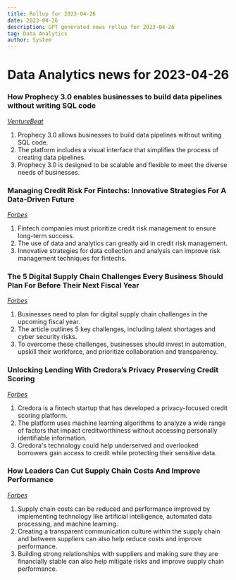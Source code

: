 ```yaml
---
title: Rollup for 2023-04-26
date: 2023-04-26
description: GPT generated news rollup for 2023-04-26
tag: Data Analytics
author: System
---
```

# Data Analytics news for 2023-04-26
### How Prophecy 3.0 enables businesses to build data pipelines without writing SQL code
_[VentureBeat](https://venturebeat.com/data-infrastructure/how-prophecy-3-0-enables-businesses-to-build-data-pipelines-without-writing-sql-code/)_
1. Prophecy 3.0 allows businesses to build data pipelines without writing SQL code.
2. The platform includes a visual interface that simplifies the process of creating data pipelines.
3. Prophecy 3.0 is designed to be scalable and flexible to meet the diverse needs of businesses.
### Managing Credit Risk For Fintechs: Innovative Strategies For A Data-Driven Future
_[Forbes](https://www.forbes.com/sites/forbesfinancecouncil/2023/04/26/managing-credit-risk-for-fintechs-innovative-strategies-for-a-data-driven-future/)_
1. Fintech companies must prioritize credit risk management to ensure long-term success.
2. The use of data and analytics can greatly aid in credit risk management.
3. Innovative strategies for data collection and analysis can improve risk management techniques for fintechs.
### The 5 Digital Supply Chain Challenges Every Business Should Plan For Before Their Next Fiscal Year
_[Forbes](https://www.forbes.com/sites/forbestechcouncil/2023/04/26/the-5-digital-supply-chain-challenges-every-business-should-plan-for-before-their-next-fiscal-year/)_
1. Businesses need to plan for digital supply chain challenges in the upcoming fiscal year.
2. The article outlines 5 key challenges, including talent shortages and cyber security risks.
3. To overcome these challenges, businesses should invest in automation, upskill their workforce, and prioritize collaboration and transparency.
### Unlocking Lending With Credora’s Privacy Preserving Credit Scoring
_[Forbes](https://www.forbes.com/sites/davidprosser/2023/04/25/unlocking-lending-with-credoras-privacy-preserving-credit-scoring/)_
1. Credora is a fintech startup that has developed a privacy-focused credit scoring platform.
2. The platform uses machine learning algorithms to analyze a wide range of factors that impact creditworthiness without accessing personally identifiable information.
3. Credora's technology could help underserved and overlooked borrowers gain access to credit while protecting their sensitive data.
### How Leaders Can Cut Supply Chain Costs And Improve Performance
_[Forbes](https://www.forbes.com/sites/forbesbusinesscouncil/2023/04/25/how-leaders-can-cut-supply-chain-costs-and-improve-performance/)_
1. Supply chain costs can be reduced and performance improved by implementing technology like artificial intelligence, automated data processing, and machine learning.
2. Creating a transparent communication culture within the supply chain and between suppliers can also help reduce costs and improve performance.
3. Building strong relationships with suppliers and making sure they are financially stable can also help mitigate risks and improve supply chain performance.
